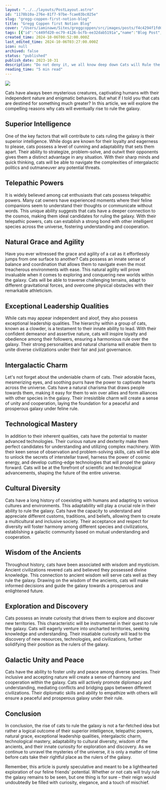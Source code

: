 ```yaml
---
layout: "../../layouts/PostLayout.astro"
id: "1178b10a-276e-81f7-97be-fcae03bc025e"
slug: "gregg-coppen-first-notion-blog"
title: "Gregg Coppen first Notion Blog"
cover: "/Users/iaminawe/Sites/greggcoppen/src/images/posts/f4c4294f1fd6706a8a7274d3cacc51c945829807abd152279c62631bc2d413c7-cover.jpg"
tags: [{"id":"c449fd20-ec79-4126-bcfb-ee32dab5191a","name":"Blog Post","color":"orange"},{"id":"1b62fd6c-47e3-4dea-86c2-aa4b4bdef994","name":"Space","color":"gray"},{"id":"a57abb87-82e2-4450-a80e-0e1b2a566cf9","name":"Cats","color":"purple"}]
created_time: 2024-10-06T00:52:00.000Z
last_edited_time: 2024-10-06T03:27:00.000Z
icon: null
archived: false
status: "published"
publish_date: 2023-10-31
description: "Do not deny it, we all know deep down Cats will Rule the Galaxy. They have superior intelligence, telepathic powers, and natural grace and ability. "
reading_time: "5 min read"
---
```




<Image src="../../images/posts/b3eb377019a8e15771f1af715fe9d62016ee847b032c91d6317ab51b2770ab33.gif" />


Cats have always been mysterious creatures, captivating humans with their independent nature and enigmatic behaviors. But what if I told you that cats are destined for something much greater? In this article, we will explore the compelling reasons why cats will eventually rise to rule the galaxy.


## Superior Intelligence


One of the key factors that will contribute to cats ruling the galaxy is their superior intelligence. While dogs are known for their loyalty and eagerness to please, cats possess a level of cunning and adaptability that sets them apart. Their ability to strategize, problem-solve, and outwit their opponents gives them a distinct advantage in any situation. With their sharp minds and quick thinking, cats will be able to navigate the complexities of intergalactic politics and outmaneuver any potential threats.


## Telepathic Powers


It is widely believed among cat enthusiasts that cats possess telepathic powers. Many cat owners have experienced moments where their feline companions seem to understand their thoughts or communicate without words. This unique ability suggests that cats have a deeper connection to the cosmos, making them ideal candidates for ruling the galaxy. With their telepathic powers, cats can establish a strong bond with other intelligent species across the universe, fostering understanding and cooperation.


## Natural Grace and Agility


Have you ever witnessed the grace and agility of a cat as it effortlessly jumps from one surface to another? Cats possess an innate sense of balance and coordination that allows them to navigate even the most treacherous environments with ease. This natural agility will prove invaluable when it comes to exploring and conquering new worlds within the galaxy. Cats will be able to traverse challenging terrains, adapt to different gravitational forces, and overcome physical obstacles with their remarkable athleticism.


## Exceptional Leadership Qualities


While cats may appear independent and aloof, they also possess exceptional leadership qualities. The hierarchy within a group of cats, known as a clowder, is a testament to their innate ability to lead. With their confident demeanor and assertive nature, cats will inspire loyalty and obedience among their followers, ensuring a harmonious rule over the galaxy. Their strong personalities and natural charisma will enable them to unite diverse civilizations under their fair and just governance.


## Intergalactic Charm


Let's not forget about the undeniable charm of cats. Their adorable faces, mesmerizing eyes, and soothing purrs have the power to captivate hearts across the universe. Cats have a natural charisma that draws people towards them, making it easy for them to win over allies and form alliances with other species in the galaxy. Their irresistible charm will create a sense of unity and cooperation, laying the foundation for a peaceful and prosperous galaxy under feline rule.


## Technological Mastery


In addition to their inherent qualities, cats have the potential to master advanced technologies. Their curious nature and dexterity make them perfect candidates for understanding and utilizing complex machinery. With their keen sense of observation and problem-solving skills, cats will be able to unlock the secrets of interstellar travel, harness the power of cosmic energy, and develop cutting-edge technologies that will propel the galaxy forward. Cats will be at the forefront of scientific and technological advancements, shaping the future of the entire universe.


## Cultural Diversity


Cats have a long history of coexisting with humans and adapting to various cultures and environments. This adaptability will play a crucial role in their ability to rule the galaxy. Cats have the capacity to understand and appreciate different customs, traditions, and beliefs, allowing them to create a multicultural and inclusive society. Their acceptance and respect for diversity will foster harmony among different species and civilizations, establishing a galactic community based on mutual understanding and cooperation.


## Wisdom of the Ancients


Throughout history, cats have been associated with wisdom and mysticism. Ancient civilizations revered cats and believed they possessed divine knowledge. This connection to ancient wisdom will serve cats well as they rule the galaxy. Drawing on the wisdom of the ancients, cats will make informed decisions and guide the galaxy towards a prosperous and enlightened future.


## Exploration and Discovery


Cats possess an innate curiosity that drives them to explore and discover new territories. This characteristic will be instrumental in their quest to rule the galaxy. Cats will eagerly venture into uncharted territories, seeking knowledge and understanding. Their insatiable curiosity will lead to the discovery of new resources, technologies, and civilizations, further solidifying their position as the rulers of the galaxy.


## Galactic Unity and Peace


Cats have the ability to foster unity and peace among diverse species. Their inclusive and accepting nature will create a sense of harmony and cooperation within the galaxy. Cats will actively promote diplomacy and understanding, mediating conflicts and bridging gaps between different civilizations. Their diplomatic skills and ability to empathize with others will ensure a peaceful and prosperous galaxy under their rule.


## Conclusion


In conclusion, the rise of cats to rule the galaxy is not a far-fetched idea but rather a logical outcome of their superior intelligence, telepathic powers, natural grace, exceptional leadership qualities, intergalactic charm, technological mastery, adaptability to cultural diversity, wisdom of the ancients, and their innate curiosity for exploration and discovery. As we continue to unravel the mysteries of the universe, it is only a matter of time before cats take their rightful place as the rulers of the galaxy.


Remember, this article is purely speculative and meant to be a lighthearted exploration of our feline friends' potential. Whether or not cats will truly rule the galaxy remains to be seen, but one thing is for sure – their reign would undoubtedly be filled with curiosity, elegance, and a touch of mischief.

